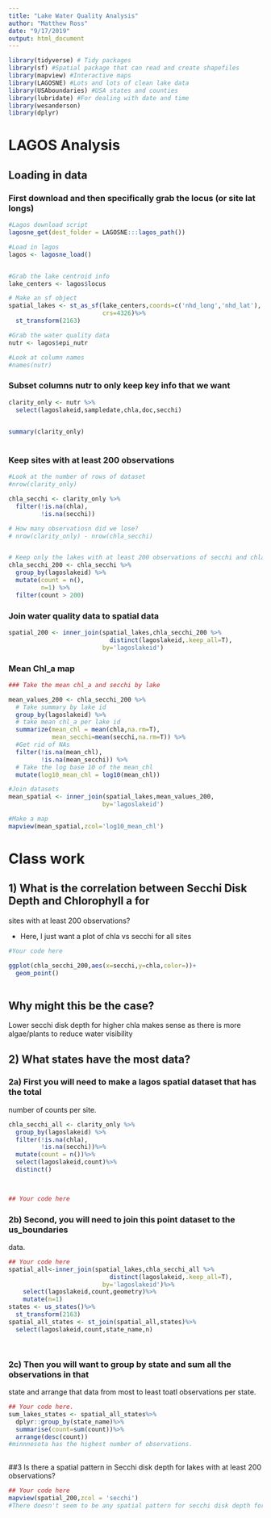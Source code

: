 ```yaml
---
title: "Lake Water Quality Analysis"
author: "Matthew Ross"
date: "9/17/2019"
output: html_document
---
```



```r
library(tidyverse) # Tidy packages
library(sf) #Spatial package that can read and create shapefiles 
library(mapview) #Interactive maps
library(LAGOSNE) #Lots and lots of clean lake data
library(USAboundaries) #USA states and counties
library(lubridate) #For dealing with date and time
library(wesanderson)
library(dplyr)
```


# LAGOS Analysis


## Loading in data


### First download and then specifically grab the locus (or site lat longs)
```r
#Lagos download script
lagosne_get(dest_folder = LAGOSNE:::lagos_path())

#Load in lagos
lagos <- lagosne_load()


#Grab the lake centroid info
lake_centers <- lagos$locus

# Make an sf object 
spatial_lakes <- st_as_sf(lake_centers,coords=c('nhd_long','nhd_lat'),
                          crs=4326)%>%
  st_transform(2163)

#Grab the water quality data
nutr <- lagos$epi_nutr

#Look at column names
#names(nutr)
```

### Subset columns nutr to only keep key info that we want


```r
clarity_only <- nutr %>%
  select(lagoslakeid,sampledate,chla,doc,secchi)
  

summary(clarity_only)
          

```


### Keep sites with at least 200 observations 

```r

#Look at the number of rows of dataset
#nrow(clarity_only)

chla_secchi <- clarity_only %>%
  filter(!is.na(chla),
         !is.na(secchi))

# How many observatiosn did we lose?
# nrow(clarity_only) - nrow(chla_secchi)


# Keep only the lakes with at least 200 observations of secchi and chla
chla_secchi_200 <- chla_secchi %>%
  group_by(lagoslakeid) %>%
  mutate(count = n(),
         n=1) %>%
  filter(count > 200)


```


### Join water quality data to spatial data

```r
spatial_200 <- inner_join(spatial_lakes,chla_secchi_200 %>%
                            distinct(lagoslakeid,.keep_all=T),
                          by='lagoslakeid')


```

### Mean Chl_a map

```r
### Take the mean chl_a and secchi by lake

mean_values_200 <- chla_secchi_200 %>%
  # Take summary by lake id
  group_by(lagoslakeid) %>%
  # take mean chl_a per lake id
  summarize(mean_chl = mean(chla,na.rm=T),
            mean_secchi=mean(secchi,na.rm=T)) %>%
  #Get rid of NAs
  filter(!is.na(mean_chl),
         !is.na(mean_secchi)) %>%
  # Take the log base 10 of the mean_chl
  mutate(log10_mean_chl = log10(mean_chl))

#Join datasets
mean_spatial <- inner_join(spatial_lakes,mean_values_200,
                          by='lagoslakeid') 

#Make a map
mapview(mean_spatial,zcol='log10_mean_chl')
```


# Class work

## 1) What is the correlation between Secchi Disk Depth and Chlorophyll a for
sites with at least 200 observations?

- Here, I just want a plot of chla vs secchi for all sites 

```r
#Your code here

ggplot(chla_secchi_200,aes(x=secchi,y=chla,color=))+
  geom_point()
  

```


## Why might this be the case? 
Lower secchi disk depth for higher chla makes sense as there is more algae/plants to reduce water visibility 


## 2) What states have the most data? 

### 2a) First you will need to make a lagos spatial dataset that has the total 
number of counts per site.

```r
chla_secchi_all <- clarity_only %>%
  group_by(lagoslakeid) %>%
  filter(!is.na(chla),
         !is.na(secchi))%>%
  mutate(count = n())%>%
  select(lagoslakeid,count)%>%
  distinct()
  


## Your code here
```


### 2b) Second, you will need to join this point dataset to the us_boundaries 
data. 

```r
## Your code here
spatial_all<-inner_join(spatial_lakes,chla_secchi_all %>%
                            distinct(lagoslakeid,.keep_all=T),
                          by='lagoslakeid')%>%
    select(lagoslakeid,count,geometry)%>%
    mutate(n=1)
states <- us_states()%>%
  st_transform(2163)
spatial_all_states <- st_join(spatial_all,states)%>%
  select(lagoslakeid,count,state_name,n)




```


### 2c) Then you will want to group by state and sum all the observations in that
state and arrange that data from most to least toatl observations per state. 

```r
## Your code here. 
sum_lakes_states <- spatial_all_states%>%
  dplyr::group_by(state_name)%>%
  summarise(count=sum(count))%>%
  arrange(desc(count))
#minnnesota has the highest number of observations.
  

```

##3 Is there a spatial pattern in Secchi disk depth for lakes with at least 200 
observations?

```r
## Your code here
mapview(spatial_200,zcol = 'secchi')
#There doesn't seem to be any spatial pattern for secchi disk depth for lakes with 200 observations
```



